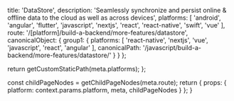 
  title: 'DataStore',
  description: 'Seamlessly synchronize and persist online & offline data to the cloud as well as across devices',
  platforms: [
    'android',
    'angular',
    'flutter',
    'javascript',
    'nextjs',
    'react',
    'react-native',
    'swift',
    'vue'
  ],
  route: '/[platform]/build-a-backend/more-features/datastore',
  canonicalObject: {
    group1: {
      platforms: [
        'react-native',
        'nextjs',
        'vue',
        'javascript',
        'react',
        'angular'
      ],
      canonicalPath: '/javascript/build-a-backend/more-features/datastore/'
    }
  }
};

  return getCustomStaticPath(meta.platforms);
};

  const childPageNodes = getChildPageNodes(meta.route);
  return {
    props: {
      platform: context.params.platform,
      meta,
      childPageNodes
    }
  };
}

<Overview childPageNodes={props.childPageNodes} />
